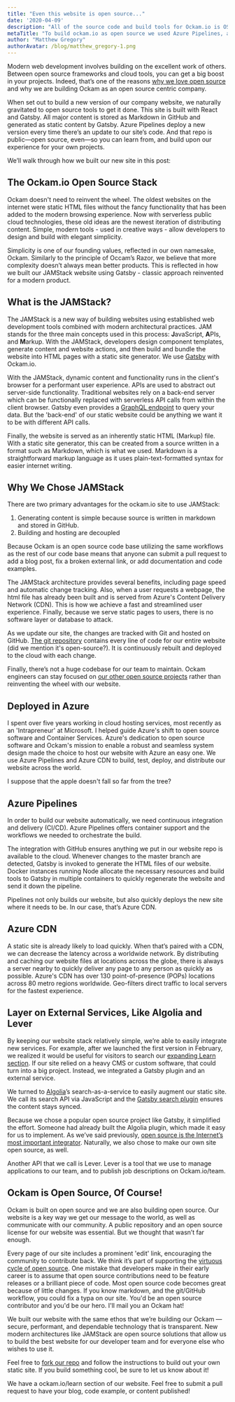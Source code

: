 ```yaml
---
title: "Even this website is open source..."
date: '2020-04-09'
description: "All of the source code and build tools for Ockam.io is OSS. This is how we built it..."
metaTitle: "To build ockam.io as open source we used Azure Pipelines, a CDN, JAMstack, GitHub and a bunch of other awesome tools. This is how we did it."
author: "Matthew Gregory"
authorAvatar: /blog/matthew_gregory-1.png
---
```


Modern web development involves building on the excellent work of others. Between open source frameworks and cloud tools, you can get a big boost in your projects. Indeed, that’s one of the reasons [why we love open source](https://www.ockam.io/learn/blog/why_we_love_open_source) and why we are building Ockam as an open source centric company.

When set out to build a new version of our company website, we naturally gravitated to open source tools to get it done. This site is built with React and Gatsby. All major content is stored as Markdown in GitHub and generated as static content by Gatsby. Azure Pipelines deploy a new version every time there’s an update to our site’s code. And that repo is public—open source, even—so you can learn from, and build upon our experience for your own projects.

We’ll walk through how we built our new site in this post:

## The Ockam.io Open Source Stack
Ockam doesn't need to reinvent the wheel. The oldest websites on the internet were static HTML files without the fancy functionality that has been added to the modern browsing experience. Now with serverless public cloud technologies, these old ideas are the newest iteration of distributing content. Simple, modern tools - used in creative ways - allow developers to design and build with elegant simplicity.

Simplicity is one of our founding values, reflected in our own namesake, Ockam. Similarly to the principle of Occam’s Razor, we believe that more complexity doesn’t always mean better products. This is reflected in how we built our JAMStack website using Gatsby - classic approach reinvented for a modern product.

## What is the JAMStack?
The JAMStack is a new way of building websites using established web development tools combined with modern architectural practices. JAM stands for the three main concepts used in this process: **J**avaScript, **A**PIs, and **M**arkup. With the JAMStack, developers design component templates, generate content and website actions, and then build and bundle the website into HTML pages with a static site generator. We use [Gatsby](https://www.gatsbyjs.org) with Ockam.io.

With the JAMStack, dynamic content and functionality runs in the client's browser for a performant user experience. APIs are used to abstract out server-side functionality. Traditional websites rely on a back-end server which can be functionally replaced with serverless API calls from within the client browser. Gatsby even provides a [GraphQL endpoint](https://www.gatsbyjs.org/tutorial/part-five/#introducing-graphiql) to query your data. But the 'back-end' of our static website could be anything we want it to be with different API calls.

Finally, the website is served as an inherently static HTML (Markup) file. With a static site generator, this can be created from a source written in a format such as Markdown, which is what we used. Markdown is a straightforward markup language as it uses plain-text-formatted syntax for easier internet writing.

## Why We Chose JAMStack
There are two primary advantages for the ockam.io site to use JAMStack:

1. Generating content is simple because source is written in markdown and stored in GitHub.
2. Building and hosting are decoupled

Because Ockam is an open source code base utilizing the same workflows as the rest of our code base means that anyone can submit a pull request to add a blog post, fix a broken external link, or add documentation and code examples.

The JAMStack architecture provides several benefits, including page speed and automatic change tracking. Also, when a user requests a webpage, the html file has already been built and is served from Azure's Content Delivery Network (CDN). This is how we achieve a fast and streamlined user experience. Finally, because we serve static pages to users, there is no software layer or database to attack.

As we update our site, the changes are tracked with Git and hosted on GitHub. [The git repository](https://github.com/ockam-network/website) contains every line of code for our entire website (did we mention it's open-source?). It is continuously rebuilt and deployed to the cloud with each change.

Finally, there’s not a huge codebase for our team to maintain. Ockam engineers can stay focused on [our other open source projects](https://github.com/ockam-network) rather than reinventing the wheel with our website.

## Deployed in Azure
I spent over five years working in cloud hosting services, most recently as an 'Intrapreneur' at Microsoft. I helped guide Azure's shift to open source software and Container Services. Azure's dedication to open source software and Ockam's mission to enable a robust and seamless system design made the choice to host our website with Azure an easy one. We use Azure Pipelines and Azure CDN to build, test, deploy, and distribute our website across the world.

I suppose that the apple doesn't fall so far from the tree?

## Azure Pipelines
In order to build our website automatically, we need continuous integration and delivery (CI/CD). Azure Pipelines offers container support and the workflows we needed to orchestrate the build.

The integration with GitHub ensures anything we put in our website repo is available to the cloud. Whenever changes to the master branch are detected, Gatsby is invoked to generate the HTML files of our website. Docker instances running Node allocate the necessary resources and build tools to Gatsby in multiple containers to quickly regenerate the website and send it down the pipeline.

Pipelines not only builds our website, but also quickly deploys the new site where it needs to be. In our case, that’s Azure CDN.

## Azure CDN
A static site is already likely to load quickly. When that’s paired with a CDN, we can decrease the latency across a worldwide network. By distributing and caching our website files at locations across the globe, there is always a server nearby to quickly deliver any page to any person as quickly as possible. Azure's CDN has over 130 point-of-presence (POPs) locations across 80 metro regions worldwide. Geo-filters direct traffic to local servers for the fastest experience.

## Layer on External Services, Like Algolia and Lever
By keeping our website stack relatively simple, we’re able to easily integrate new services. For example, after we launched the first version in February, we realized it would be useful for visitors to search our [expanding Learn section](https://www.ockam.io/learn). If our site relied on a heavy CMS or custom software, that could turn into a big project. Instead, we integrated a Gatsby plugin and an external service.

We turned to [Algolia](https://www.algolia.com/)’s search-as-a-service to easily augment our static site. We call its search API via JavaScript and the [Gatsby search plugin](https://www.gatsbyjs.org/docs/adding-search-with-algolia/) ensures the content stays synced.

Because we chose a popular open source project like Gatsby, it simplified the effort. Someone had already built the Algolia plugin, which made it easy for us to implement. As we’ve said previously, [open source is the Internet’s most important integrator](https://www.ockam.io/learn/blog/open_source_as_an_integrator/). Naturally, we also chose to make our own site open source, as well.

Another API that we call is Lever. Lever is a tool that we use to manage applications to our team, and to publish job descriptions on Ockam.io/team.

## Ockam is Open Source, Of Course!
Ockam is built on open source and we are also building open source. Our website is a key way we get our message to the world, as well as communicate with our community. A public repository and an open source license for our website was essential. But we thought that wasn’t far enough.

Every page of our site includes a prominent 'edit' link, encouraging the community to contribute back. We think it’s part of supporting the [virtuous cycle of open source](https://www.ockam.io/learn/blog/why_we_love_open_source/). One mistake that developers make in their early career is to assume that open source contributions need to be feature releases or a brilliant piece of code. Most open source code becomes great because of little changes. If you know markdown, and the git/GitHub workflow, you could fix a typa on our site. You'd be an open source contributor and you'd be our hero. I'll mail you an Ockam hat!

We built our website with the same ethos that we’re building our Ockam — secure, performant, and dependable technology that is transparent. New modern architectures like JAMStack are open source solutions that allow us to build the best website for our developer team and for everyone else who wishes to use it.

Feel free to [fork our repo](https://github.com/ockam-network/website) and follow the instructions to build out your own static site. If you build something cool, be sure to let us know about it!

We have a ockam.io/learn section of our website. Feel free to submit a pull request to have your blog, code example, or content published!
